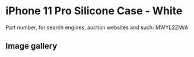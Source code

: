 # iPhone 11 Pro Silicone Case - White

Part number, for search engines, auction websites and such: MWYL2ZM/A

## Image gallery

<div style={{ width: "768px" }}>
  <GalleryComponent
    images={[
      {
        original: "/everysource/MWYL2",
        thumbnail: "/everypreview/MWYL2",
      },
      {
        original: "/everysource/MWYL2_AV1",
        thumbnail: "/everypreview/MWYL2_AV1",
      },
      {
        original: "/everysource/MWYL2_AV2",
        thumbnail: "/everypreview/MWYL2_AV2",
      },
      {
        original: "/everysource/MWYL2_AV3",
        thumbnail: "/everypreview/MWYL2_AV3",
      },
      {
        original: "/everysource/MWYL2_AV4",
        thumbnail: "/everypreview/MWYL2_AV4",
      },
      {
        original: "/everysource/MWYL2_AV5",
        thumbnail: "/everypreview/MWYL2_AV5",
      }
    ]}
  />
</div>
